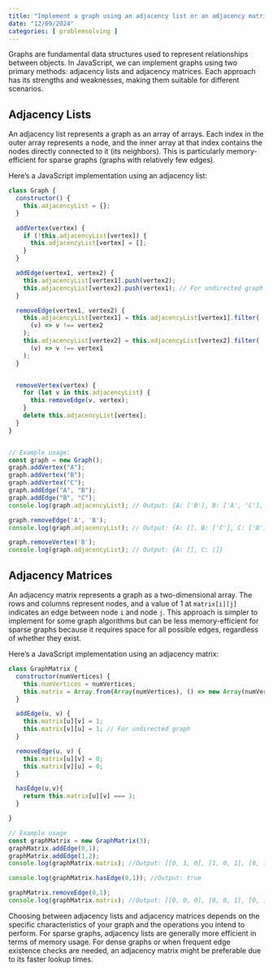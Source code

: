 ```yaml
---
title: "Implement a graph using an adjacency list or an adjacency matrix"
date: "12/09/2024"
categories: [ problemsolving ]
---
```


Graphs are fundamental data structures used to represent relationships between objects.  In JavaScript, we can implement graphs using two primary methods: adjacency lists and adjacency matrices.  Each approach has its strengths and weaknesses, making them suitable for different scenarios.

## Adjacency Lists

An adjacency list represents a graph as an array of arrays. Each index in the outer array represents a node, and the inner array at that index contains the nodes directly connected to it (its neighbors). This is particularly memory-efficient for sparse graphs (graphs with relatively few edges).

Here's a JavaScript implementation using an adjacency list:

```javascript
class Graph {
  constructor() {
    this.adjacencyList = {};
  }

  addVertex(vertex) {
    if (!this.adjacencyList[vertex]) {
      this.adjacencyList[vertex] = [];
    }
  }

  addEdge(vertex1, vertex2) {
    this.adjacencyList[vertex1].push(vertex2);
    this.adjacencyList[vertex2].push(vertex1); // For undirected graph
  }

  removeEdge(vertex1, vertex2) {
    this.adjacencyList[vertex1] = this.adjacencyList[vertex1].filter(
      (v) => v !== vertex2
    );
    this.adjacencyList[vertex2] = this.adjacencyList[vertex2].filter(
      (v) => v !== vertex1
    );
  }


  removeVertex(vertex) {
    for (let v in this.adjacencyList) {
      this.removeEdge(v, vertex);
    }
    delete this.adjacencyList[vertex];
  }
}


// Example usage:
const graph = new Graph();
graph.addVertex("A");
graph.addVertex("B");
graph.addVertex("C");
graph.addEdge("A", "B");
graph.addEdge("B", "C");
console.log(graph.adjacencyList); // Output: {A: ['B'], B: ['A', 'C'], C: ['B']}

graph.removeEdge('A', 'B');
console.log(graph.adjacencyList); // Output: {A: [], B: ['C'], C: ['B']}

graph.removeVertex('B');
console.log(graph.adjacencyList); // Output: {A: [], C: []}
```

## Adjacency Matrices

An adjacency matrix represents a graph as a two-dimensional array.  The rows and columns represent nodes, and a value of 1 at `matrix[i][j]` indicates an edge between node `i` and node `j`.  This approach is simpler to implement for some graph algorithms but can be less memory-efficient for sparse graphs because it requires space for all possible edges, regardless of whether they exist.


Here's a JavaScript implementation using an adjacency matrix:

```javascript
class GraphMatrix {
  constructor(numVertices) {
    this.numVertices = numVertices;
    this.matrix = Array.from(Array(numVertices), () => new Array(numVertices).fill(0));
  }

  addEdge(u, v) {
    this.matrix[u][v] = 1;
    this.matrix[v][u] = 1; // For undirected graph
  }

  removeEdge(u, v) {
    this.matrix[u][v] = 0;
    this.matrix[v][u] = 0;
  }

  hasEdge(u,v){
    return this.matrix[u][v] === 1;
  }

}

// Example usage
const graphMatrix = new GraphMatrix(3);
graphMatrix.addEdge(0,1);
graphMatrix.addEdge(1,2);
console.log(graphMatrix.matrix); //Output: [[0, 1, 0], [1, 0, 1], [0, 1, 0]]

console.log(graphMatrix.hasEdge(0,1)); //Output: true

graphMatrix.removeEdge(0,1);
console.log(graphMatrix.matrix); //Output: [[0, 0, 0], [0, 0, 1], [0, 1, 0]]
```

Choosing between adjacency lists and adjacency matrices depends on the specific characteristics of your graph and the operations you intend to perform.  For sparse graphs, adjacency lists are generally more efficient in terms of memory usage. For dense graphs or when frequent edge existence checks are needed, an adjacency matrix might be preferable due to its faster lookup times.

